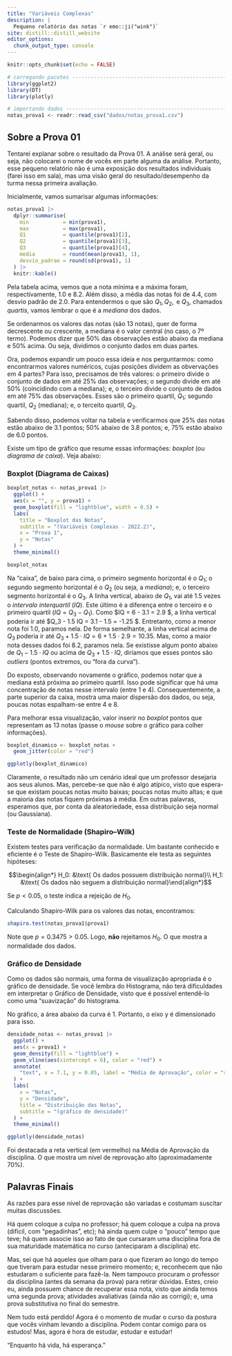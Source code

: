 ```yaml
---
title: "Variáveis Complexas"
description: |
  Pequeno relatório das notas `r emo::ji("wink")`
site: distill::distill_website
editor_options: 
  chunk_output_type: console
---
```


```r
knitr::opts_chunk$set(echo = FALSE)

# carregando pacotes ------------------------------------------------------
library(ggplot2)
library(DT)
library(plotly)

# importando dados --------------------------------------------------------
notas_prova1 <- readr::read_csv("dados/notas_prova1.csv")

```

## Sobre a Prova 01

Tentarei explanar sobre o resultado da Prova 01. 
A análise será geral, ou seja, não colocarei o nome de vocês em parte alguma da
análise. 
Portanto, esse pequeno relatório não é uma exposição dos resultados individuais (farei isso em sala), mas uma visão geral do resultado/desempenho da turma nessa primeira avaliação.

Inicialmente, vamos sumarisar algumas informações:

```r
notas_prova1 |> 
  dplyr::summarise(
    min           = min(prova1),
    max           = max(prova1),
    Q1            = quantile(prova1)[2],
    Q2            = quantile(prova1)[3],
    Q3            = quantile(prova1)[4],
    media         = round(mean(prova1), 1),
    desvio_padrao = round(sd(prova1), 1)
  ) |> 
  knitr::kable()
```

Pela tabela acima, vemos que a nota mínima e a máxima foram, respectivamente,
$1.0$ e $8.2$. Além disso, a média das notas foi de $4.4$, com desvio padrão de $2.0$. 
Para entendermos o que são $Q_1, Q_2,\text{ e } Q_3$, chamados _quartis_, vamos lembrar o que é a _mediana_ dos dados. 

Se ordenarmos os valores das notas (são 13 notas), quer de forma decrescente ou crescente, a mediana é o valor central (no caso, o 7º termo). Podemos dizer que 50% das observações estão abaixo da mediana e 50% acima. Ou seja, dividimos o conjunto dados em duas partes.

Ora, podemos expandir um pouco essa ideia e nos perguntarmos: como encontrarmos valores numéricos, cujas posições dividem as obvervações em 4 partes? Para isso, precisamos de três valores: o primeiro divide o conjunto de dados em até 25% das observações; o segundo divide em até 50% (coincidindo com a mediana); e, o terceiro divide o conjunto de dados em até 75% das observações. 
Esses são o primeiro quartil, $Q_1$; segundo quartil, $Q_2$ (mediana); e, o terceito quartil, $Q_3$.

Sabendo disso, podemos voltar na tabela e verificarmos que $25\%$ das notas estão abaixo de $3.1$ pontos; $50\%$ abaixo de $3.8$ pontos; e, $75\%$ estão abaixo de $6.0$ pontos. 

Existe um tipo de gráfico que resume essas informações: _boxplot_ (ou _diagrama de caixa_). Veja abaixo:

### Boxplot (Diagrama de Caixas)

```r
boxplot_notas <- notas_prova1 |> 
  ggplot() +
  aes(x = "", y = prova1) +
  geom_boxplot(fill = "lightblue", width = 0.5) + 
  labs(
    title = "Boxplot das Notas",
    subtitle = "(Variáveis Complexas - 2022.2)",
    x = "Prova 1",
    y = "Notas"
  ) +
  theme_minimal()

boxplot_notas
```

Na "caixa", de baixo para cima, o primeiro segmento horizontal é o $Q_1$; o segundo 
segmento horizontal é o $Q_2$ (ou seja, a _mediana_); e, o terceiro segmento horizontal é o $Q_3$.
A linha vertical, abaixo de $Q_1$, vai até $1.5$ vezes o _intervalo interquartil_ ($IQ$). Este último é a diferença entre o terceiro e o primeiro quartil ($IQ = Q_3 - Q_1$).
Como $IQ = 6 - 3.1 = 2.9 $, a linha vertical poderia ir até $Q_3 - 1.5 \cdot IQ = 3.1 - 1.5 \cdot 2.9 = -1.25 $. Entretanto, como a menor nota foi $1.0$, paramos nela.
De forma semelhante, a linha vertical acima de $Q_3$ poderia ir até $Q_3 + 1.5\cdot IQ = 6 + 1.5 \cdot 2.9 = 10.35$. Mas, como a maior nota desses dados foi $8.2$, paramos nela.
Se existisse algum ponto abaixo de $Q_1 - 1.5\cdot IQ$ ou acima de $Q_3 + 1.5\cdot IQ$, diríamos que esses pontos são _outliers_ (pontos extremos, ou "fora da curva").

Do exposto, observando novamente o gráfico, podemos notar que a mediana está próxima ao primeiro quartil.
Isso pode significar que há uma concentração de notas nesse intervalo (entre $1$ e $4$). Consequentemente, a parte superior da caixa, mostra uma maior dispersão dos dados, ou seja, poucas notas espalham-se entre $4$ e $8$. 

Para melhorar essa visualização, valor inserir no _boxplot_ pontos que representam as 13 notas (passe o _mouse_ sobre o gráfico para colher informações).

```r
boxplot_dinamico <- boxplot_notas +
  geom_jitter(color = "red")

ggplotly(boxplot_dinamico)
```

Claramente, o resultado não um cenário ideal que um professor desejaria aos seus alunos. 
Mas, percebe-se que não é algo atípico, visto que espera-se que existam poucas notas muito baixas; poucas notas muito altas; e que a maioria das notas fiquem próximas à média.
Em outras palavras, esperamos que, por conta da aleatoriedade, essa distribuição seja normal (ou Gaussiana). 

### Teste de Normalidade (Shapiro–Wilk)

Existem testes para verificação da normalidade. Um bastante conhecido e eficiente é o Teste de Shapiro–Wilk.
Basicamente ele testa as seguintes hipóteses:

$$\begin{align*} H_0: &\text{ Os dados possuem distribuição normal}\\ H_1: &\text{ Os dados não seguem a distribuição normal}\end{align*}$$

Se $p < 0.05$, o teste indica a rejeição de $H_0$.

Calculando Shapiro-Wilk para os valores das notas, encontramos:

```r
shapiro.test(notas_prova1$prova1)
```

Note que $p = 0.3475 > 0.05$. Logo, **não** rejeitamos $H_0$. O que mostra a normalidade dos dados.

### Gráfico de Densidade

Como os dados são normais, uma forma de visualização apropriada é o gráfico de densidade. 
Se você lembra do Histograma, não terá dificuldades em interpretar o Gráfico de Densidade, visto que é possível entendê-lo como uma "suavização" do histograma.

No gráfico, a área abaixo da curva é 1. Portanto, o eixo y é dimensionado para isso.

```r
densidade_notas <- notas_prova1 |> 
  ggplot() +
  aes(x = prova1) +
  geom_density(fill = "lightblue") +
  geom_vline(aes(xintercept = 6), color = "red") +
  annotate(
    "text", x = 7.1, y = 0.05, label = "Média de Aprovação", color = "red"
  ) +
  labs(
    x = "Notas",
    y = "Densidade",
    title = "Distribuição das Notas",
    subtitle = "(gráfico de densidade)"
  ) +
  theme_minimal()

ggplotly(densidade_notas)
```

Foi destacada a reta vertical (em vermelho) na Média de Aprovação da disciplina. 
O que mostra um nível de reprovação alto (aproximadamente 70%).

## Palavras Finais

As razões para esse nível de reprovação são variadas e costumam suscitar muitas discussões. 

Há quem coloque a culpa no professor; há quem coloque a culpa na prova (difícil, com "pegadinhas", etc); há ainda quem culpe o "pouco" tempo que teve; há quem associe isso ao fato de que cursaram uma disciplina fora de sua maturidade matemática no curso (anteciparam a disciplina) etc. 

Mas, sei que há aqueles que olham para o que fizeram ao longo do tempo que tiveram para estudar nesse primeiro momento; e, reconhecem que não estudaram o suficiente para fazê-la. Nem tampouco procuram o professor da disciplina (antes da semana da prova) para retirar dúvidas. 
Estes, creio eu, ainda possuem chance de recuperar essa nota, visto que ainda temos uma segunda prova; atividades avaliativas (ainda não as corrigi); e, uma prova substitutiva no final do semestre. 

Nem tudo está perdido!
Agora é o momento de mudar o curso da postura que vocês vinham levando a disciplina. 
Podem contar comigo para os estudos!
Mas, agora é hora de estudar, estudar e estudar!

"Enquanto há vida, há esperança." 
